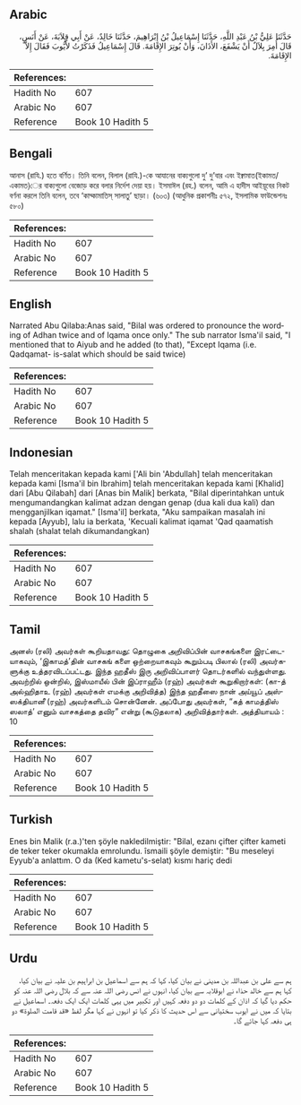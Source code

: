 ## Arabic


<div dir="rtl" lang="ar" style={{fontSize:'larger',backgroundColor:'#f8f9fa',padding:20}}>
حَدَّثَنَا عَلِيُّ بْنُ عَبْدِ اللَّهِ، حَدَّثَنَا إِسْمَاعِيلُ بْنُ إِبْرَاهِيمَ، حَدَّثَنَا خَالِدٌ، عَنْ أَبِي قِلاَبَةَ، عَنْ أَنَسٍ، قَالَ أُمِرَ بِلاَلٌ أَنْ يَشْفَعَ، الأَذَانَ، وَأَنْ يُوتِرَ الإِقَامَةَ‏.‏ قَالَ إِسْمَاعِيلُ فَذَكَرْتُ لأَيُّوبَ فَقَالَ إِلاَّ الإِقَامَةَ‏.‏
</div>
<div style={{backgroundColor:'#f8f9fa',padding:20, marginBottom: 10}}><table> <thead> <tr> <th>References:</th> <th></th> </tr> </thead> <tbody><tr><td>Hadith No</td><td>607</td></tr><tr><td>Arabic No</td><td>607</td></tr><tr><td>Reference</td><td>Book 10 Hadith 5</td></tr></tbody></table></div>

## Bengali


<div dir="ltr" lang="bn" style={{fontSize:'larger',backgroundColor:'#f8f9fa',padding:20}}>
আনাস (রাযি.) হতে বর্ণিত। তিনি বলেন, বিলাল (রাযি.)-কে আযানের বাক্যগুলো দু’ দু’বার এবং ইক্বামাত(ইকামত/একামত)ের বাক্যগুলো বেজোড় করে বলার নির্দেশ দেয়া হয়। ইসমাঈল (রহ.) বলেন, আমি এ হাদীস আইয়ূবের নিকট বর্ণনা করলে তিনি বলেন, তবে ‘কাদ্কামাতিস্ সালাতু’ ছাড়া। (৬০৩) (আধুনিক প্রকাশনীঃ ৫৭২, ইসলামিক ফাউন্ডেশনঃ ৫৮০)
</div>
<div style={{backgroundColor:'#f8f9fa',padding:20, marginBottom: 10}}><table> <thead> <tr> <th>References:</th> <th></th> </tr> </thead> <tbody><tr><td>Hadith No</td><td>607</td></tr><tr><td>Arabic No</td><td>607</td></tr><tr><td>Reference</td><td>Book 10 Hadith 5</td></tr></tbody></table></div>

## English


<div dir="ltr" lang="en" style={{fontSize:'larger',backgroundColor:'#f8f9fa',padding:20}}>
Narrated Abu Qilaba:Anas said, "Bilal was ordered to pronounce the wording of Adhan twice and of Iqama once only." The sub narrator Isma'il said, "I mentioned that to Aiyub and he added (to that), "Except Iqama (i.e. Qadqamat- is-salat which should be said twice)
</div>
<div style={{backgroundColor:'#f8f9fa',padding:20, marginBottom: 10}}><table> <thead> <tr> <th>References:</th> <th></th> </tr> </thead> <tbody><tr><td>Hadith No</td><td>607</td></tr><tr><td>Arabic No</td><td>607</td></tr><tr><td>Reference</td><td>Book 10 Hadith 5</td></tr></tbody></table></div>

## Indonesian


<div dir="ltr" lang="id" style={{fontSize:'larger',backgroundColor:'#f8f9fa',padding:20}}>
Telah menceritakan kepada kami ['Ali bin 'Abdullah] telah menceritakan kepada kami [Isma'il bin Ibrahim] telah menceritakan kepada kami [Khalid] dari [Abu Qilabah] dari [Anas bin Malik] berkata, "Bilal diperintahkan untuk mengumandangkan kalimat adzan dengan genap (dua kali dua kali) dan mengganjilkan iqamat." [Isma'il] berkata, "Aku sampaikan masalah ini kepada [Ayyub], lalu ia berkata, 'Kecuali kalimat iqamat 'Qad qaamatish shalah (shalat telah dikumandangkan)
</div>
<div style={{backgroundColor:'#f8f9fa',padding:20, marginBottom: 10}}><table> <thead> <tr> <th>References:</th> <th></th> </tr> </thead> <tbody><tr><td>Hadith No</td><td>607</td></tr><tr><td>Arabic No</td><td>607</td></tr><tr><td>Reference</td><td>Book 10 Hadith 5</td></tr></tbody></table></div>

## Tamil


<div dir="ltr" lang="ta" style={{fontSize:'larger',backgroundColor:'#f8f9fa',padding:20}}>
அனஸ் (ரலி) அவர்கள் கூறியதாவது: தொழுகை அறிவிப்பின் வாசகங்களை இரட்டையாகவும், ‘இகாமத்’தின் வாசகங் களை ஒற்றையாகவும் கூறும்படி பிலால் (ரலி) அவர்களுக்கு உத்தரவிடப்பட்டது. இந்த ஹதீஸ் இரு அறிவிப்பாளர் தொடர்களில் வந்துள்ளது. அவற்றில் ஒன்றில், இஸ்மாயீல் பின் இப்ராஹீம் (ரஹ்) அவர்கள் கூறுகிறார்கள்: (கா-த் அல்ஹிதாஉ (ரஹ்) அவர்கள் எமக்கு அறிவித்த) இந்த ஹதீஸை நான் அய்யூப் அஸ்ஸக்தியானீ (ரஹ்) அவர்களிடம் சொன்னேன். அப்போது அவர்கள், “கத் காமத்திஸ் ஸலாத்’ எனும் வாசகத்தை தவிர” என்று (கூடுதலாக) அறிவித்தார்கள். அத்தியாயம் : 10
</div>
<div style={{backgroundColor:'#f8f9fa',padding:20, marginBottom: 10}}><table> <thead> <tr> <th>References:</th> <th></th> </tr> </thead> <tbody><tr><td>Hadith No</td><td>607</td></tr><tr><td>Arabic No</td><td>607</td></tr><tr><td>Reference</td><td>Book 10 Hadith 5</td></tr></tbody></table></div>

## Turkish


<div dir="ltr" lang="tr" style={{fontSize:'larger',backgroundColor:'#f8f9fa',padding:20}}>
Enes bin Malik (r.a.)'ten şöyle nakledilmiştir: "Bilal, ezanı çifter çifter kameti de teker teker okumakla emrolundu. îsmaili şöyle demiştir: "Bu meseleyi Eyyub'a anlattım. O da (Ked kametu's-selat) kısmı hariç dedi
</div>
<div style={{backgroundColor:'#f8f9fa',padding:20, marginBottom: 10}}><table> <thead> <tr> <th>References:</th> <th></th> </tr> </thead> <tbody><tr><td>Hadith No</td><td>607</td></tr><tr><td>Arabic No</td><td>607</td></tr><tr><td>Reference</td><td>Book 10 Hadith 5</td></tr></tbody></table></div>

## Urdu


<div dir="rtl" lang="ur" style={{fontSize:'larger',backgroundColor:'#f8f9fa',padding:20}}>
ہم سے علی بن عبداللہ بن مدینی نے بیان کیا، کہا کہ ہم سے اسماعیل بن ابراہیم بن علیہ نے بیان کیا، کہا ہم سے خالد حذاء نے ابوقلابہ سے بیان کیا، انہوں نے انس رضی اللہ عنہ سے کہ بلال رضی اللہ عنہ کو حکم دیا گیا کہ اذان کے کلمات دو دو دفعہ کہیں اور تکبیر میں یہی کلمات ایک ایک دفعہ۔ اسماعیل نے بتایا کہ میں نے ایوب سختیانی سے اس حدیث کا ذکر کیا تو انہوں نے کہا مگر لفظ «قد قامت الصلوة» دو ہی دفعہ کہا جائے گا۔
</div>
<div style={{backgroundColor:'#f8f9fa',padding:20, marginBottom: 10}}><table> <thead> <tr> <th>References:</th> <th></th> </tr> </thead> <tbody><tr><td>Hadith No</td><td>607</td></tr><tr><td>Arabic No</td><td>607</td></tr><tr><td>Reference</td><td>Book 10 Hadith 5</td></tr></tbody></table></div>